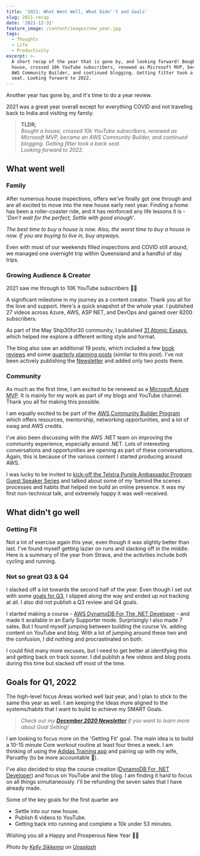 ```yaml
---
title: '2021: What Went Well, What Didn''t and Goals'
slug: 2021-recap
date: '2021-12-31'
feature_image: /content/images/new_year.jpg
tags:
  - Thoughts
  - Life
  - Productivity
excerpt: >-
  A short recap of the year that is gone by, and looking forward! Bought a
  house, crossed 10k YouTube subscribers, renewed as Microsoft MVP, became an
  AWS Community Builder, and continued blogging. Getting fitter took a back
  seat. Looking forward to 2022.
---
```

Another year has gone by, and it's time to do a year review.

2021 was a great year overall except for everything COVID and not traveling back to India and visiting my family.

> **TLDR;**  
> _Bought a house, crossed 10k YouTube subscribers, renewed as Microsoft MVP, became an AWS Community Builder, and continued blogging. Getting fitter took a back seat._  
> _Looking forward to 2022._

## What went well

### Family

After numerous house inspections, offers we've finally got one through and are all excited to move into the new house early next year. Finding a home has been a roller-coaster ride, and it has reinforced any life lessons it is - '_Don't wait for the perfect, Settle with good enough_'.

_The best time to buy a house is now. Also, the worst time to buy a house is now. If you are buying to live in, buy anyways._

Even with most of our weekends filled inspections and COVID still around, we managed one overnight trip within Queensland and a handful of day trips.

### Growing Audience & Creator

2021 saw me through to 10K YouTube subscribers 🎉🚀

A significant milestone in my journey as a content creator. Thank you all for the love and support. Here's a quick snapshot of the whole year. I published 27 videos across Azure, AWS, ASP NET, and DevOps and gained over 8200 subscribers.

<ImageCard src="/content/images/2021-youtube-summary.jpg" alt="2021 YouTube Summary" />

As part of the May Ship30for30 community, I published [31 Atomic Essays](https://twitter.com/rahulpnath/status/1392429033837584387), which helped me explore a different writing style and format.

The blog also saw an additional 19 posts, which included a few [book reviews](/tag/books/) and some [quarterly planning posts](/tag/review/) (similar to this post). I've not been actively publishing the [Newsletter](https://www.getrevue.co/profile/rahulpnath) and added only two posts there.

### Community

As much as the first time, I am excited to be renewed as a [Microsoft Azure MVP](https://mvp.microsoft.com/en-us/PublicProfile/5003875?fullName=Rahul%20Nath). It is mainly for my work as part of my blogs and YouTube channel. Thank you all for making this possible.

<ImageCard src="/content/images/2021-microsoft-mvp-azure.jpg" alt="Microsoft MVP 2021 - Azure" />

I am equally excited to be part of the [AWS Community Builder Program](https://aws.amazon.com/developer/community/community-builders/) which offers resources, mentorship, networking opportunities, and a lot of swag and AWS credits.

I've also been discussing with the AWS .NET team on improving the community experience, especially around .NET. Lots of interesting conversations and opportunities are opening as part of these conversations. Again, this is because of the various content I started producing around AWS.

I was lucky to be invited to [kick-off the Telstra Purple Ambassador Program Guest Speaker Series](https://www.linkedin.com/feed/update/urn:li:activity:6876656403755401216/) and talked about some of my 'behind the scenes processes and habits that helped me build an online presence. It was my first non-technical talk, and extremely happy it was well-received.

## What didn't go well

### **Getting Fit**

Not a lot of exercise again this year, even though it was slightly better than last. I've found myself getting lazier on runs and slacking off in the middle. Here is a summary of the year from Strava, and the activities include both cycling and running.

<ImageCard src="/content/images/2021-strava-summary.jpg" alt="2021 Strava Summary" />

### Not so great Q3 & Q4

I slacked off a lot towards the second half of the year. Even though I set out with some [goals for Q3](/blog/2021-quarter2-recap/), I slipped along the way and ended up not tracking at all. I also did not publish a Q3 review and Q4 goals.

I started making a course - [AWS DynamoDB For The .NET Developer](https://rahulpnath.gumroad.com/l/aws-dynamodb-dot-net) - and made it available in an Early Supporter mode. Surprisingly I also made 7 sales. But I found myself jumping between building the course Vs. adding content on YouTube and blog. With a lot of jumping around these two and the confusion, I did nothing and procrastinated on both.

I could find many more excuses, but I need to get better at identifying this and getting back on track sooner. I did publish a few videos and blog posts during this time but slacked off most of the time.

## Goals for Q1, 2022

The high-level focus Areas worked well last year, and I plan to stick to the same this year as well. I am keeping the Ideas more aligned to the systems/habits that I want to build to achieve my SMART Goals.

> _Check out my **[December 2020 Newsletter](https://rahulpnath.substack.com/p/december-newsletter)** if you want to learn more about Goal Setting!_

I am looking to focus more on the 'Getting Fit' goal. The main idea is to build a 10-15 minute Core workout routine at least four times a week. I am thinking of using the [Adidas Training app](https://www.runtastic.com/) and pairing up with my wife, Parvathy (to be more accountable 🙂).

I've also decided to stop the course creation ([DynamoDB For .NET Developer](https://rahulpnath.gumroad.com/l/aws-dynamodb-dot-net)) and focus on YouTube and the blog. I am finding it hard to focus on all things simultaneously. I'll be refunding the seven sales that I have already made.

Some of the key goals for the first quarter are

-   Settle into our new house.
-   Publish 6 videos to YouTube.
-   Getting back into running and complete a 10k under 53 minutes.

<ImageCard src="/content/images/q1_2022_goals.jpg" alt="Areas, SMART Goals, and Ideas on how to achieve them - All managed in Notion" />

Wishing you all a Happy and Prosperous New Year 🚀✨

_Photo by [Kelly Sikkema](https://unsplash.com/@kellysikkema?utm_source=unsplash&utm_medium=referral&utm_content=creditCopyText) on [Unsplash](https://unsplash.com/s/photos/happy-new-year?utm_source=unsplash&utm_medium=referral&utm_content=creditCopyText)_
